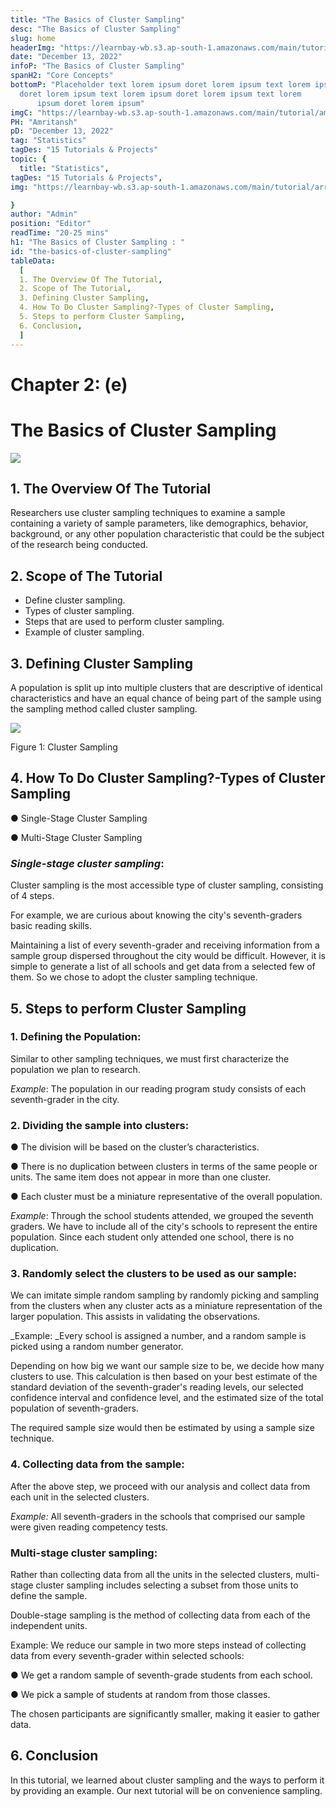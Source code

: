 ```yaml
---
title: "The Basics of Cluster Sampling"
desc: "The Basics of Cluster Sampling"
slug: home
headerImg: "https://learnbay-wb.s3.ap-south-1.amazonaws.com/main/tutorial/python.png"
date: "December 13, 2022"
infoP: "The Basics of Cluster Sampling"
spanH2: "Core Concepts"
bottomP: "Placeholder text lorem ipsum doret lorem ipsum text lorem ipsum
  doret lorem ipsum text lorem ipsum doret lorem ipsum text lorem
      ipsum doret lorem ipsum"
imgC: "https://learnbay-wb.s3.ap-south-1.amazonaws.com/main/tutorial/amritansh.png"
PH: "Amritansh"
pD: "December 13, 2022"
tag: "Statistics"
tagDes: "15 Tutorials & Projects"
topic: {
  title: "Statistics",
tagDes: "15 Tutorials & Projects",
img: "https://learnbay-wb.s3.ap-south-1.amazonaws.com/main/tutorial/arrow.png"

}
author: "Admin"
position: "Editor"
readTime: "20-25 mins"
h1: "The Basics of Cluster Sampling : "
id: "the-basics-of-cluster-sampling"
tableData:
  [
  1. The Overview Of The Tutorial,
  2. Scope of The Tutorial,
  3. Defining Cluster Sampling,
  4. How To Do Cluster Sampling?-Types of Cluster Sampling,
  5. Steps to perform Cluster Sampling,
  6. Conclusion,
  ]
---
```



# **Chapter 2: (e)**


# **The Basics of Cluster Sampling**



<img src="https://learnbay-wb.s3.ap-south-1.amazonaws.com/main/tutorial/statistics/Artboard+1.jpg"></img>


## 1. The Overview Of The Tutorial

 

Researchers use cluster sampling techniques to examine a sample containing a variety of sample parameters, like demographics, behavior, background, or any other population characteristic that could be the subject of the research being conducted.

 


## 2. Scope of The Tutorial

 



* Define cluster sampling.
* Types of cluster sampling.
* Steps that are used to perform cluster sampling.
* Example of cluster sampling.


## 3. Defining Cluster Sampling

 

A population is split up into multiple clusters that are descriptive of identical characteristics and have an equal chance of being part of the sample using the sampling method called cluster sampling.



<img src="https://learnbay-wb.s3.ap-south-1.amazonaws.com/main/tutorial/statistics/Cluster+sampling+figure+.jpg"></img>



Figure 1: Cluster Sampling

 


## 4. How To Do Cluster Sampling?-Types of Cluster Sampling


●  	Single-Stage Cluster Sampling


●   Multi-Stage Cluster Sampling

 


### _Single-stage cluster sampling_:

Cluster sampling is the most accessible type of cluster sampling, consisting of 4 steps.

 

For example, we are curious about knowing the city's seventh-graders basic reading skills.

Maintaining a list of every seventh-grader and receiving information from a sample group dispersed throughout the city would be difficult. However, it is simple to generate a list of all schools and get data from a selected few of them. So we chose to adopt the cluster sampling technique.

 


## 5. Steps to perform Cluster Sampling

 


### 1. Defining the Population:

Similar to other sampling techniques, we must first characterize the population we plan to research.

_Example_: The population in our reading program study consists of each seventh-grader in the city.

 


### 2. Dividing the sample into clusters:


●  	The division will be based on the cluster’s characteristics.


●  	There is no duplication between clusters in terms of the same people or units. The same item does not appear in more than one cluster.


●  	Each cluster must be a miniature representative of the overall population.


     

_Example_: Through the school students attended, we grouped the seventh graders. We have to include all of the city's schools to represent the entire population. Since each student only attended one school, there is no duplication.

 


### 3. Randomly select the clusters to be used as our sample:

We can imitate simple random sampling by randomly picking and sampling from the clusters when any cluster acts as a miniature representation of the larger population. This assists in validating the observations.

 

_Example: _Every school is assigned a number, and a random sample is picked using a random number generator.

Depending on how big we want our sample size to be, we decide how many clusters to use. This calculation is then based on your best estimate of the standard deviation of the seventh-grader's reading levels, our selected confidence interval and confidence level, and the estimated size of the total population of seventh-graders.

The required sample size would then be estimated by using a sample size technique.

 


### 4. Collecting data from the sample:

After the above step, we proceed with our analysis and collect data from each unit in the selected clusters.

 

_Example:_ All seventh-graders in the schools that comprised our sample were given reading competency tests.

 


### Multi-stage cluster sampling:

Rather than collecting data from all the units in the selected clusters, multi-stage cluster sampling includes selecting a subset from those units to define the sample.

Double-stage sampling is the method of collecting data from each of the independent units.

 

Example: We reduce our sample in two more steps instead of collecting data from every seventh-grader within selected schools:


●  	We get a random sample of seventh-grade students from each school.


●  	We pick a sample of students at random from those classes.

The chosen participants are significantly smaller, making it easier to gather data.

 


## 6. Conclusion

 

In this tutorial, we learned about cluster sampling and the ways to perform it by providing an example. Our next tutorial will be on convenience sampling.
